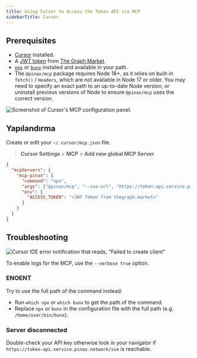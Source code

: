 ```yaml
---
title: Using Cursor to Access the Token API via MCP
sidebarTitle: Cursor
---
```


## Prerequisites

- [Cursor](https://www.cursor.com/) installed.
- A [JWT token](/token-api/quick-start) from [The Graph Market](https://thegraph.market/).
- [`npx`](https://docs.npmjs.com/downloading-and-installing-node-js-and-npm) or [`bunx`](https://bun.sh/) installed and available in your path.
- The `@pinax/mcp` package requires Node 18+, as it relies on built-in `fetch()` / `Headers`, which are not available in Node 17 or older. You may need to specify an exact path to an up-to-date Node version, or uninstall previous versions of Node to ensure `@pinax/mcp` uses the correct version.

![Screenshot of Cursor's MCP configuration panel.](/img/cursor-preview.png)

## Yapılandırma

Create or edit your `~/.cursor/mcp.json` file.

> **Cursor Settings** > **MCP** > **Add new global MCP Server**

```json label="mcp.json"
{
  "mcpServers": {
    "mcp-pinax": {
      "command": "npx",
      "args": ["@pinax/mcp", "--sse-url", "https://token-api.service.pinax.network/sse"],
      "env": {
        "ACCESS_TOKEN": "<JWT Token from thegraph.market>"
      }
    }
  }
}
```

## Troubleshooting

![Cursor IDE error notification that reads, "Failed to create client"](/img/cursor-error.png)

To enable logs for the MCP, use the `--verbose true` option.

### ENOENT

Try to use the full path of the command instead:

- Run `which npx` or `which bunx` to get the path of the command.
- Replace `npx` or `bunx` in the configuration file with the full path (e.g. `/home/user/bin/bunx`).

### Server disconnected

Double-check your API key otherwise look in your navigator if `https://token-api.service.pinax.network/sse` is reachable.
